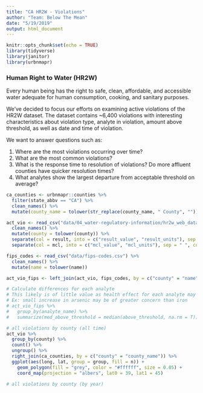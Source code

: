```yaml
---
title: "CA HR2W - Violations"
author: "Team: Below The Mean"
date: "5/19/2019"
output: html_document
---
```


```r
knitr::opts_chunk$set(echo = TRUE)
library(tidyverse)
library(janitor)
library(urbnmapr)
```

### Human Right to Water (HR2W)

Every human being has the right to safe, clean, affordable, and accessible water adequate for human consumption, cooking, and sanitary purposes.

We’ve decided to focus our efforts on examining active violations of the HR2W dataset. The dataset contains ~6,400 violations with interesting characteristics about violation type, analyte in violation, amount above threshold, as well as date and time of violation.

We want to answer questions such as:

1. Where are the most violations occurring over time?
2. What are the most common violations?
3. What is the response time to resolution of violations? Do more affluent counties have quicker resolution times?
4. What analytes show the largest departure from acceptable threshold on average?



```r
ca_counties <- urbnmapr::counties %>% 
  filter(state_abbv == "CA") %>% 
  clean_names() %>% 
  mutate(county_name = tolower(str_replace(county_name, " County", "")))

act_vio <- read_csv("data/04_water-regulatory-information/hr2w_web_data_active_2-2019.csv") %>% 
  clean_names() %>% 
  mutate(county = tolower(county)) %>% 
  separate(col = result, into = c("result_value", "result_units"), sep = " ", convert = TRUE) %>% 
  separate(col = mcl, into = c("mcl_value", "mcl_units"), sep = " ", convert = TRUE)

fips_codes <- read_csv("data/fips-codes.csv") %>% 
  clean_names() %>% 
  mutate(name = tolower(name))
```


```r
act_vio_fips <- left_join(act_vio, fips_codes, by = c("county" = "name"))

# Calculate differences for each analyte
# This likely is of little value as health effect for each analyte may be difference
# Ex: small increase in arsenic may be of greater concern than iron
# act_vio_fips %>% 
#   group_by(analyte_name) %>% 
#   summarize(med_above_threshold = median(above_threshold, na.rm = T))
```

```r
# all violations by county (all time)
act_vio %>% 
  group_by(county) %>% 
  count() %>% 
  ungroup() %>% 
  right_join(ca_counties, by = c("county" = "county_name")) %>% 
  ggplot(aes(long, lat, group = group, fill = n)) +
    geom_polygon(fill = "grey", color = "#ffffff", size = 0.05) +
    coord_map(projection = "albers", lat0 = 39, lat1 = 45)

# all violations by county (by year)
```